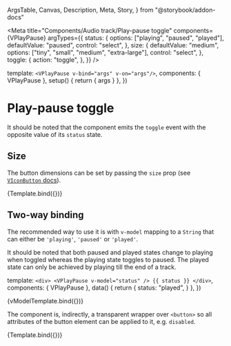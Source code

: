   ArgsTable,
  Canvas,
  Description,
  Meta,
  Story,
} from "@storybook/addon-docs"


<Meta
  title="Components/Audio track/Play-pause toggle"
  components={VPlayPause}
  argTypes={{
    status: {
      options: ["playing", "paused", "played"],
      defaultValue: "paused",
      control: "select",
    },
    size: {
      defaultValue: "medium",
      options: ["tiny", "small", "medium", "extra-large"],
      control: "select",
    },
    toggle: {
      action: "toggle",
    },
  }}
/>

  template: `<VPlayPause v-bind="args" v-on="args"/>`,
  components: { VPlayPause },
  setup() {
    return { args }
  },
})

# Play-pause toggle

<Description of={VPlayPause} />

<ArgsTable of={VPlayPause} />

It should be noted that the component emits the `toggle` event with the opposite
value of its `status` state.

## Size

The button dimensions can be set by passing the `size` prop (see
[`VIconButton` docs](?path=/docs/components-viconbutton--default-story)).

<Canvas>
  <Story
    name="Default"
    args={{
      status: "playing",
      size: "large",
    }}
  >
    {Template.bind({})}
  </Story>
</Canvas>

## Two-way binding

The recommended way to use it is with `v-model` mapping to a `String` that can
either be `'playing'`, `'paused'` or `'played'`.

It should be noted that both paused and played states change to playing when
toggled whereas the playing state toggles to paused. The played state can only
be achieved by playing till the end of a track.

  template: `
    <div>
      <VPlayPause v-model="status" />
      {{ status }}
    </div>
  `,
  components: { VPlayPause },
  data() {
    return {
      status: "played",
    }
  },
})

<Canvas>
  <Story name="v-model">{vModelTemplate.bind({})}</Story>
</Canvas>

The component is, indirectly, a transparent wrapper over `<button>` so all
attributes of the button element can be applied to it, e.g. `disabled`.

<Canvas>
  <Story
    name="Disabled"
    args={{
      disabled: true,
    }}
  >
    {Template.bind({})}
  </Story>
</Canvas>
